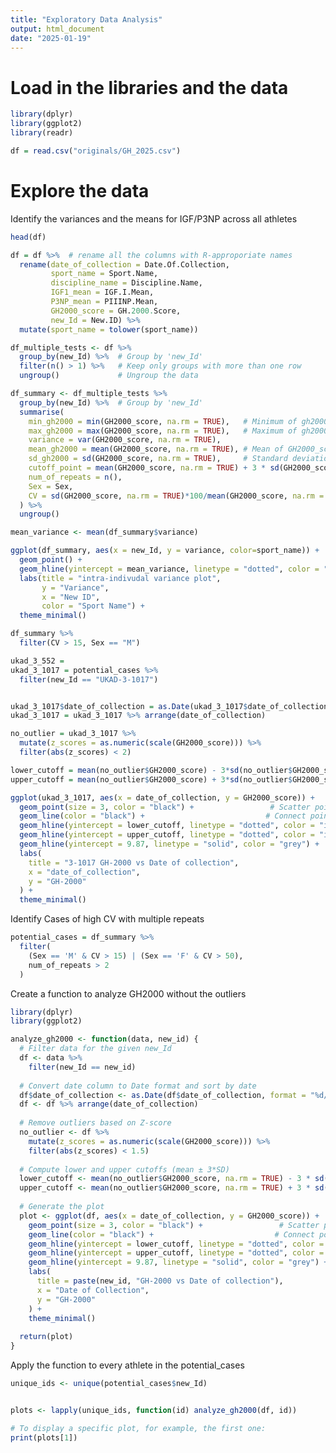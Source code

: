 ```yaml
---
title: "Exploratory Data Analysis"
output: html_document
date: "2025-01-19"
---
```

# Load in the libraries and the data
```r
library(dplyr)
library(ggplot2)
library(readr)

df = read.csv("originals/GH_2025.csv")

```

# Explore the data 

Identify the variances and the means for IGF/P3NP across all athletes

```r
head(df)

df = df %>%  # rename all the columns with R-approporiate names
  rename(date_of_collection = Date.Of.Collection,
         sport_name = Sport.Name,
         discipline_name = Discipline.Name,
         IGF1_mean = IGF.I.Mean,
         P3NP_mean = PIIINP.Mean,
         GH2000_score = GH.2000.Score,
         new_Id = New.ID) %>%
  mutate(sport_name = tolower(sport_name))

df_multiple_tests <- df %>%
  group_by(new_Id) %>%  # Group by 'new_Id'
  filter(n() > 1) %>%   # Keep only groups with more than one row
  ungroup()             # Ungroup the data

df_summary <- df_multiple_tests %>%
  group_by(new_Id) %>%  # Group by 'new_Id'
  summarise(
    min_gh2000 = min(GH2000_score, na.rm = TRUE),   # Minimum of gh2000_score
    max_gh2000 = max(GH2000_score, na.rm = TRUE),   # Maximum of gh2000_score
    variance = var(GH2000_score, na.rm = TRUE),
    mean_gh2000 = mean(GH2000_score, na.rm = TRUE), # Mean of GH2000_score
    sd_gh2000 = sd(GH2000_score, na.rm = TRUE),     # Standard deviation of GH2000_score
    cutoff_point = mean(GH2000_score, na.rm = TRUE) + 3 * sd(GH2000_score, na.rm = TRUE),# Variance of gh2000_score
    num_of_repeats = n(),
    Sex = Sex,
    CV = sd(GH2000_score, na.rm = TRUE)*100/mean(GH2000_score, na.rm = TRUE)# Count of repeats
  ) %>%
  ungroup() 

mean_variance <- mean(df_summary$variance)

ggplot(df_summary, aes(x = new_Id, y = variance, color=sport_name)) +
  geom_point() +
  geom_hline(yintercept = mean_variance, linetype = "dotted", color = "red") +
  labs(title = "intra-indivudal variance plot",
       y = "Variance",
       x = "New ID",
       color = "Sport Name") +
  theme_minimal()

df_summary %>%
  filter(CV > 15, Sex == "M")
```

```r
ukad_3_552 = 
ukad_3_1017 = potential_cases %>% 
  filter(new_Id == "UKAD-3-1017")


ukad_3_1017$date_of_collection = as.Date(ukad_3_1017$date_of_collection,format = "%d/%m/%Y")
ukad_3_1017 = ukad_3_1017 %>% arrange(date_of_collection)

no_outlier = ukad_3_1017 %>% 
  mutate(z_scores = as.numeric(scale(GH2000_score))) %>%
  filter(abs(z_scores) < 2)

lower_cutoff = mean(no_outlier$GH2000_score) - 3*sd(no_outlier$GH2000_score)
upper_cutoff = mean(no_outlier$GH2000_score) + 3*sd(no_outlier$GH2000_score)

ggplot(ukad_3_1017, aes(x = date_of_collection, y = GH2000_score)) +
  geom_point(size = 3, color = "black") +                 # Scatter points
  geom_line(color = "black") +                           # Connect points with lines
  geom_hline(yintercept = lower_cutoff, linetype = "dotted", color = "indianred") +
  geom_hline(yintercept = upper_cutoff, linetype = "dotted", color = "indianred") +
  geom_hline(yintercept = 9.87, linetype = "solid", color = "grey") +  # Horizontal grey line
  labs(
    title = "3-1017 GH-2000 vs Date of collection",
    x = "date_of_collection",
    y = "GH-2000"
  ) +
  theme_minimal()

```
Identify Cases of high CV with multiple repeats 
```r
potential_cases = df_summary %>% 
  filter(
    (Sex == 'M' & CV > 15) | (Sex == 'F' & CV > 50),
    num_of_repeats > 2
  )

```

Create a function to analyze GH2000 without the outliers

```r
library(dplyr)
library(ggplot2)

analyze_gh2000 <- function(data, new_id) {
  # Filter data for the given new_Id
  df <- data %>%
    filter(new_Id == new_id)
  
  # Convert date column to Date format and sort by date
  df$date_of_collection <- as.Date(df$date_of_collection, format = "%d/%m/%Y")
  df <- df %>% arrange(date_of_collection)
  
  # Remove outliers based on Z-score
  no_outlier <- df %>%
    mutate(z_scores = as.numeric(scale(GH2000_score))) %>%
    filter(abs(z_scores) < 1.5)
  
  # Compute lower and upper cutoffs (mean ± 3*SD)
  lower_cutoff <- mean(no_outlier$GH2000_score, na.rm = TRUE) - 3 * sd(no_outlier$GH2000_score, na.rm = TRUE)
  upper_cutoff <- mean(no_outlier$GH2000_score, na.rm = TRUE) + 3 * sd(no_outlier$GH2000_score, na.rm = TRUE)
  
  # Generate the plot
  plot <- ggplot(df, aes(x = date_of_collection, y = GH2000_score)) +
    geom_point(size = 3, color = "black") +                 # Scatter points
    geom_line(color = "black") +                           # Connect points with lines
    geom_hline(yintercept = lower_cutoff, linetype = "dotted", color = "indianred") +
    geom_hline(yintercept = upper_cutoff, linetype = "dotted", color = "indianred") +
    geom_hline(yintercept = 9.87, linetype = "solid", color = "grey") +  # Horizontal grey line
    labs(
      title = paste(new_id, "GH-2000 vs Date of collection"),
      x = "Date of Collection",
      y = "GH-2000"
    ) +
    theme_minimal()
  
  return(plot)
}

```

Apply the function to every athlete in the potential_cases 

```r
unique_ids <- unique(potential_cases$new_Id)


plots <- lapply(unique_ids, function(id) analyze_gh2000(df, id))

# To display a specific plot, for example, the first one:
print(plots[1])
```

